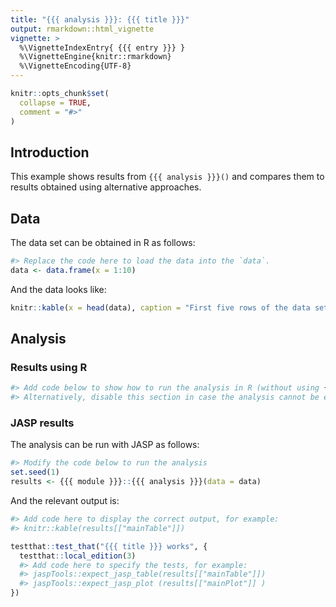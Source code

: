 ```yaml
---
title: "{{{ analysis }}}: {{{ title }}}"
output: rmarkdown::html_vignette
vignette: >
  %\VignetteIndexEntry{ {{{ entry }}} }
  %\VignetteEngine{knitr::rmarkdown}
  %\VignetteEncoding{UTF-8}
---
```


<!-- General information about this template: -->
<!-- Use `purl=FALSE` to disable code chunks that *are not* necessary for unit testing but you *want* to display them in the vignette -->
<!-- Use `include=FALSE` to disable code chunks that *are* necessary for unit testing but you *do not want* to display them in the vignette -->

```r
knitr::opts_chunk$set(
  collapse = TRUE,
  comment = "#>"
)
```

## Introduction

This example shows results from `{{{ analysis }}}()` and compares them to results obtained using alternative approaches.

<!-- Describe here what is the objective of the analysis (what part of the analysis is of importance) -->

## Data

<!-- Describe here the dataset (where does it come from, what it contains, etc) -->

The data set can be obtained in R as follows:

```r
#> Replace the code here to load the data into the `data`.
data <- data.frame(x = 1:10)
```

And the data looks like:

```r
knitr::kable(x = head(data), caption = "First five rows of the data set.")
```

## Analysis

<!-- Display results from other analysis programs, and run the JASP analysis here -->

<!-- ### Manual results -->

<!-- ### SPSS results -->

<!-- Screenshots can be added as follows: -->
<!-- ![Results from SPSS](path/to/the/screenshot.png){#id .class width=50%} -->


### Results using R

```r
#> Add code below to show how to run the analysis in R (without using {{{ module }}}::{{{ analysis }}}())
#> Alternatively, disable this section in case the analysis cannot be easily conducted in R without JASP.
```

### JASP results

The analysis can be run with JASP as follows:

```r
#> Modify the code below to run the analysis
set.seed(1)
results <- {{{ module }}}::{{{ analysis }}}(data = data)
```

And the relevant output is:

```r
#> Add code here to display the correct output, for example:
#> knitr::kable(results[["mainTable"]])
```

<!-- Write here unit tests -->

```r
testthat::test_that("{{{ title }}} works", {
  testthat::local_edition(3)
  #> Add code here to specify the tests, for example:
  #> jaspTools::expect_jasp_table(results[["mainTable"]])
  #> jaspTools::expect_jasp_plot (results[["mainPlot"]] )
})
```
